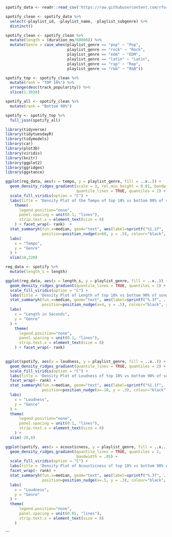 
```r
spotify_data <- readr::read_csv('https://raw.githubusercontent.com/rfordatascience/tidytuesday/master/data/2020/2020-01-21/spotify_songs.csv')
```

```r
spotify_clean <- spotify_data %>%
  select(-playlist_id, -playlist_name, -playlist_subgenre) %>%
  distinct()

spotify_clean <- spotify_clean %>%
  mutate(length = (duration_ms/60000)) %>%
  mutate(Genre = case_when(playlist_genre == "pop" ~ "Pop",
                           playlist_genre == "rock" ~ "Rock", 
                           playlist_genre == "edm" ~ "EDM", 
                           playlist_genre == "latin" ~ "Latin",
                           playlist_genre == "rap" ~ "Rap", 
                           playlist_genre == "r&b" ~ "R&B")) 

spotify_top <- spotify_clean %>%
  mutate(rank = "TOP 10%") %>%
  arrange(desc(track_popularity)) %>%
  slice(1:3038)

spotify_all <- spotify_clean %>%
  mutate(rank = "Bottom 90%")

spotify <- spotify_top %>%
  full_join(spotify_all)
```

```r
library(tidyverse)
library(tidytuesdayR)
library(tidymodels)
library(car)
library(plot3D)
library(viridis)
library(knitr)
library(ggplot2)
library(ggridges)
library(ggstance)
```

```r
ggplot(reg_data, aes(x = tempo, y = playlist_genre, fill = ..x..)) +
  geom_density_ridges_gradient(scale = 3, rel_min_height = 0.01, bandwidth = 5, 
                               quantile_lines = TRUE, quantiles = 2) +
  scale_fill_viridis(option = "C") +
  labs(title = 'Density Plot of the Tempo of top 10% vs bottom 90% of songs') +
    theme(
      legend.position="none",
      panel.spacing = unit(0.1, "lines"),
      strip.text.x = element_text(size = 8)
    ) + facet_wrap(~ rank)  + 
  stat_summaryh(fun.x=median, geom="text", aes(label=sprintf("%1.1f", ..x..)),
                position=position_nudge(x=60, y = .5), colour="black", size=3.5) +
  labs(
    x = "Tempo",
    y = "Genre"
  ) + 
  xlim(10,220)
```

```r
reg_data <- spotify %>%
  mutate(length_s = length)

ggplot(reg_data, aes(x = length_s, y = playlist_genre, fill = ..x..)) +
  geom_density_ridges_gradient(quantile_lines = TRUE, quantiles = 2) +
  scale_fill_viridis(option = "C") +
  labs(title = 'Density Plot of Length of top 10% vs bottom 90% of songs')+
  stat_summaryh(fun.x=median, geom="text", aes(label=sprintf("%.3f", ..x..)),
                position=position_nudge(x=4, y = .5), colour="black", size=3.5) + 
  labs(
    x = "Length in Seconds",
    y = "Genre"
  ) + 
    theme(
      legend.position="none",
      panel.spacing = unit(0.1, "lines"),
      strip.text.x = element_text(size = 8)
    ) + facet_wrap(~ rank)  
  
```


```r
ggplot(spotify, aes(x = loudness, y = playlist_genre, fill = ..x..)) +
  geom_density_ridges_gradient(quantile_lines = TRUE, quantiles = 2) +
  scale_fill_viridis(option = "C") +
  labs(title = 'Density Plot of Loudness of top 10% vs bottom 90% of songs') +
  facet_wrap(~ rank) +   
  stat_summaryh(fun.x=median, geom="text", aes(label=sprintf("%1.1f", ..x..)),
                position=position_nudge(x=-10, y = .3), colour="black", size=3.5) + 
  labs(
    x = "Loudness",
    y = "Genre"
  ) +
  theme(
      legend.position="none",
      panel.spacing = unit(0.1, "lines"),
      strip.text.x = element_text(size = 8)
    ) +
  xlim(-20,0)
```

```r
ggplot(spotify, aes(x = acousticness, y = playlist_genre, fill = ..x..)) +
  geom_density_ridges_gradient(quantile_lines = TRUE, quantiles = 2,
                               bandwidth = .05) +
  scale_fill_viridis(option = "C") +
  labs(title = 'Density Plot of Acousticness of top 10% vs bottom 90% of songs') +
  facet_wrap(~ rank) +   
  stat_summaryh(fun.x=median, geom="text", aes(label=sprintf("%.3f", ..x..)),
                position=position_nudge(x=.5, y = .3), colour="black", size=3.5) + 
  labs(
    x = "Loudness",
    y = "Genre"
  ) +
  theme(
      legend.position="none",
      panel.spacing = unit(0.01, "lines"),
      strip.text.x = element_text(size = 8)
    )
```
```